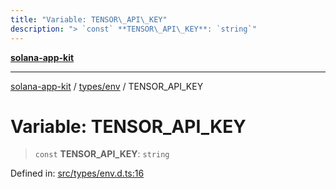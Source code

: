 ```yaml
---
title: "Variable: TENSOR\_API\_KEY"
description: "> `const` **TENSOR\_API\_KEY**: `string`"
---
```


[**solana-app-kit**](../../../README.mdx)

***

[solana-app-kit](../../../README.mdx) / [types/env](../README.mdx) / TENSOR\_API\_KEY

# Variable: TENSOR\_API\_KEY

> `const` **TENSOR\_API\_KEY**: `string`

Defined in: [src/types/env.d.ts:16](https://github.com/SendArcade/solana-social-starter/blob/b27156124ee1831d644b1af765e8d55a2885cd4f/src/types/env.d.ts#L16)
